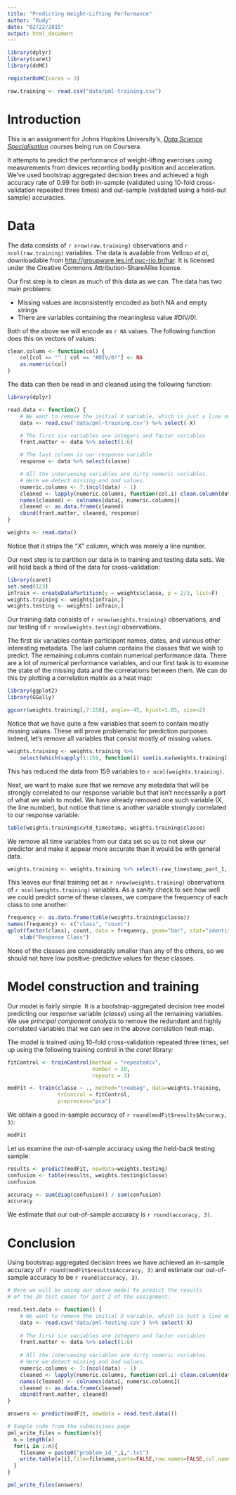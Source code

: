 ```yaml
---
title: "Predicting Weight-Lifting Performance"
author: "Rudy"
date: "02/22/2015"
output: html_document
---
```


```r
library(dplyr)
library(caret)
library(doMC)

registerDoMC(cores = 3)
```

```r
raw.training <- read.csv("data/pml-training.csv")

```

# Introduction

This is an assignment for Johns Hopkins University's, 
*[Data Science Specialisation](https://www.coursera.org/specialization/jhudatascience/1)*
courses being run on Coursera. 

It attempts to predict the performance of weight-lifting exercises using
measurements from devices recording bodily position and acceleration. 
We've used bootstrap aggregated decision trees and achieved a high
accuracy rate of 0.99 for both in-sample (validated using 10-fold cross-validation
repeated three times) and out-sample (validated using a hold-out sample)
accuracies. 

# Data

The data consists of `r nrow(raw.training)` observations and `r ncol(raw.training)`
variables. The data is available from Velloso *et al*, downloadable 
from [http://groupware.les.inf.puc-rio.br/har](http://groupware.les.inf.puc-rio.br/har).
It is licensed under the Creative Commons Attribution-ShareAlike license. 

Our first step is to clean as much of this data as we can. The data has
two main problems:

- Missing values are inconsistently encoded as both NA and empty strings
- There are variables containing the meaningless value #DIV/0!. 

Both of the above we will encode as `r NA` values. The following function 
does this on vectors of values:

```r
clean.column <- function(col) {
    col[col == "" | col == "#DIV/0!"] <- NA
    as.numeric(col)
}
```

The data can then be read in and cleaned using the following function:


```r
library(dplyr)

read.data <- function() {
    # We want to remove the initial X variable, which is just a line number.
    data <- read.csv('data/pml-training.csv') %>% select(-X)

    # The first six variables are integers and factor variables
    front.matter <- data %>% select(1:6)

    # The last column is our response variable
    response <- data %>% select(classe)

    # All the intervening variables are dirty numeric variables.
    # Here we detect missing and bad values.
    numeric.columns <- 7:(ncol(data) - 1)
    cleaned <- lapply(numeric.columns, function(col.i) clean.column(data[, col.i]))
    names(cleaned) <- colnames(data[, numeric.columns])
    cleaned <- as.data.frame(cleaned)
    cbind(front.matter, cleaned, response)
}

weights <- read.data()
```

Notice that it strips the "X" column, which was merely a line number.

Our next step is to partition our data in to training and testing data sets.
We will hold back a third of the data for cross-validation:

```r
library(caret)
set.seed(123)
inTrain <- createDataPartition(y = weights$classe, p = 2/3, list=F)
weights.training <- weights[inTrain,]
weights.testing <- weights[-inTrain,]
```
Our training data consists of `r nrow(weights.training)` observations, and our
testing of `r nrow(weights.testing)` observations.

The first six variables contain participant names, dates, and various 
other interesting metadata. The last column contains the classes that we wish 
to predict. The remaining columns contain numerical performance data. There
are a lot of numerical performance variables, and our first task is to examine the state
of the missing data and the correlations between them. We can do this by plotting
a correlation matrix as a heat map:

```r
library(ggplot2)
library(GGally)

ggcorr(weights.training[,7:158], angle=-45, hjust=1.05, size=2)

```

Notice that we have quite a few variables that seem to contain mostly missing
values. These will prove problematic for prediction purposes. Indeed, let's remove
all variables that consist mostly of missing values.

```r

weights.training <- weights.training %>% 
    select(which(sapply(1:159, function(i) sum(is.na(weights.training[,i]))) <= nrow(weights.training) / 2))

```

This has reduced the data from 159 variables to `r ncol(weights.training)`. 

Next, we want to make sure that we remove any metadata that will be strongly correlated
to our response variable but that isn't necessarily a part of what we wish to model.
We have already removed one such variable (X, the line number), but notice 
that time is another variable strongly correlated to our response variable:


```r
table(weights.training$cvtd_timestamp, weights.training$classe)
```

We remove all time variables from our data set so us to not skew our predictor
and make it appear more accurate than it would be with general data. 

```r
weights.training <- weights.training %>% select(-raw_timestamp_part_1, -raw_timestamp_part_2, -cvtd_timestamp)
```

This leaves our final training set as `r nrow(weights.training)` observations
of `r ncol(weights.training)` variables. As a sanity check to see how well 
we could predict some of these classes, we compare the frequency of each class
to one another:

```r
frequency <- as.data.frame(table(weights.training$classe))
names(frequency) <- c("class", "count")
qplot(factor(class), count, data = frequency, geom="bar", stat="identity") + theme_light() +
    xlab("Response Class")
```

None of the classes are considerably smaller than any of the others, so we 
should not have low positive-predictive values for these classes.


# Model construction and training

Our model is fairly simple. It is a bootstrap-aggregated decision tree model 
predicting our response variable (*classe*) using all the remaining variables. 
We use *principal component analysis*
to remove the redundant and highly correlated variables that we can see in the above
correlation heat-map. 

The model is trained using 10-fold cross-validation repeated three times, 
set up using the following training control in the *caret* library:

```r
fitControl <- trainControl(method = "repeatedcv",
                           number = 10,
                           repeats = 3)
```


```r

modFit <- train(classe ~ ., method="treebag", data=weights.training,
                trControl = fitControl,
                preprocess="pca")

```

We obtain a good in-sample accuracy of `r round(modFit$results$Accuracy, 3)`:

```r
modFit
```

Let us examine the out-of-sample accuracy using the held-back testing sample:

```r
results <- predict(modFit, newdata=weights.testing)
confusion <- table(results, weights.testing$classe)
confusion
```

```r
accuracy <- sum(diag(confusion)) / sum(confusion)
accuracy
```

We estimate that our out-of-sample accuracy is `r round(accuracy, 3)`. 

# Conclusion
Using bootstrap aggregated decision trees we have achieved an 
in-sample accuracy of `r round(modFit$results$Accuracy, 3)`
and estimate our out-of-sample accuracy to be `r round(accuracy, 3)`.

```r
# Here we will be using our above model to predict the results
# of the 20 test cases for part 2 of the assignment.

read.test.data <- function() {
    # We want to remove the initial X variable, which is just a line number.
    data <- read.csv('data/pml-testing.csv') %>% select(-X)
    
    # The first six variables are integers and factor variables
    front.matter <- data %>% select(1:6)
    
    # All the intervening variables are dirty numeric variables.
    # Here we detect missing and bad values.
    numeric.columns <- 7:(ncol(data) - 1)
    cleaned <- lapply(numeric.columns, function(col.i) clean.column(data[, col.i]))
    names(cleaned) <- colnames(data[, numeric.columns])
    cleaned <- as.data.frame(cleaned)
    cbind(front.matter, cleaned)
}

answers <- predict(modFit, newdata = read.test.data())

# Sample code from the submissions page
pml_write_files = function(x){
  n = length(x)
  for(i in 1:n){
    filename = paste0("problem_id_",i,".txt")
    write.table(x[i],file=filename,quote=FALSE,row.names=FALSE,col.names=FALSE)
  }
}

pml_write_files(answers)

```